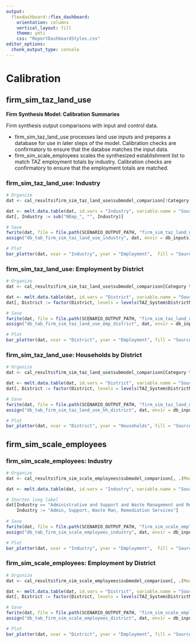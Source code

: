 ```yaml
---
output: 
  flexdashboard::flex_dashboard:
    orientation: columns
    vertical_layout: fill
    theme: yeti
    css: "ReportDashboardStyles.css"
editor_options: 
  chunk_output_type: console
---
```


Calibration {data-navmenu="Firm Synthesis Model"}
============================================

firm_sim_taz_land_use {data-width=400 .tabset}
--------------------------------------------

**Firm Synthesis Model: Calibration Summaries**

Firm synthesis output comparisons with input and control data.

- firm_sim_taz_land_use processes land use inputs and prepares a database for use in later steps of the model. Calibration checks are confirmatory to ensure that the databse matches the input data.
- firm_sim_scale_employees scales the synthesized establishment list to match TAZ employment totals by industry. Calibration checks are confirmatory to ensure that the employment totals are matched.

### firm_sim_taz_land_use: Industry

```r
# Organize
dat <- cal_results$firm_sim_taz_land_use$submodel_comparison[!Category %in% c("HH", "NEmp_Total"), .(Model = sum(Model), Target = sum(Target)), keyby = .(Industry = Category)]

dat <- melt.data.table(dat, id.vars = "Industry", variable.name = "Source", value.name = "Employment")
dat[, Industry := sub("NEmp_", "", Industry)]

# Save
fwrite(dat, file = file.path(SCENARIO_OUTPUT_PATH, "firm_sim_taz_land_use_industry.csv"))
assign("db_tab_firm_sim_taz_land_use_industry", dat, envir = db_inputs)

# Plot
bar_plotter(dat, xvar = "Industry", yvar = "Employment",  fill = "Source", position = "dodge", coord_flip = TRUE, png_name = "p_firm_sim_taz_land_use_industry.png")

```

### firm_sim_taz_land_use: Employment by District

```r
# Organize
dat <- cal_results$firm_sim_taz_land_use$submodel_comparison[Category %in% c("NEmp_Total"), .(Model = sum(Model), Target = sum(Target)), keyby = .(District = SummaryGeog)]

dat <- melt.data.table(dat, id.vars = "District", variable.name = "Source", value.name = "Employment")
dat[, District := factor(District, levels = levels(TAZ_System$DistrictName))]

# Save
fwrite(dat, file = file.path(SCENARIO_OUTPUT_PATH, "firm_sim_taz_land_use_emp_district.csv"))
assign("db_tab_firm_sim_taz_land_use_emp_district", dat, envir = db_inputs)

# Plot
bar_plotter(dat, xvar = "District", yvar = "Employment", fill = "Source", position = "dodge", coord_flip = TRUE, png_name = "p_firm_sim_taz_land_use_emp_district.png")

```

### firm_sim_taz_land_use: Households by District

```r
# Organize
dat <- cal_results$firm_sim_taz_land_use$submodel_comparison[Category %in% c("HH"), .(Model = sum(Model), Target = sum(Target)), keyby = .(District = SummaryGeog)]

dat <- melt.data.table(dat, id.vars = "District", variable.name = "Source", value.name = "Households")
dat[, District := factor(District, levels = levels(TAZ_System$DistrictName))]

# Save
fwrite(dat, file = file.path(SCENARIO_OUTPUT_PATH, "firm_sim_taz_land_use_hh_district.csv"))
assign("db_tab_firm_sim_taz_land_use_hh_district", dat, envir = db_inputs)

# Plot
bar_plotter(dat, xvar = "District", yvar = "Households", fill = "Source", position = "dodge", coord_flip = TRUE, png_name = "p_firm_sim_taz_land_use_hh_district.png")

```

firm_sim_scale_employees {data-width=400 .tabset}
--------------------------------------------

### firm_sim_scale_employees: Industry

```r
# Organize
dat <- cal_results$firm_sim_scale_employees$submodel_comparison[, .(Model = sum(Model), Target = sum(Target)), keyby = .(Industry = CatLabel)]

dat <- melt.data.table(dat, id.vars = "Industry", variable.name = "Source", value.name = "Employment")

# Shorten long label
dat[Industry == "Administrative and Support and Waste Management and Remediation Services",
    Industry := "Admin, Support, Waste Man, Remediation Services"]
                 
# Save
fwrite(dat, file = file.path(SCENARIO_OUTPUT_PATH, "firm_sim_scale_employees_industry.csv"))
assign("db_tab_firm_sim_scale_employees_industry", dat, envir = db_inputs)

# Plot
bar_plotter(dat, xvar = "Industry", yvar = "Employment",  fill = "Source", position = "dodge", coord_flip = TRUE, png_name = "p_firm_sim_scale_employees_industry.png")

```

### firm_sim_scale_employees: Employment by District

```r
# Organize
dat <- cal_results$firm_sim_scale_employees$submodel_comparison[, .(Model = sum(Model), Target = sum(Target)), keyby = .(District = SummaryGeog)]

dat <- melt.data.table(dat, id.vars = "District", variable.name = "Source", value.name = "Employment")
dat[, District := factor(District, levels = levels(TAZ_System$DistrictName))]

# Save
fwrite(dat, file = file.path(SCENARIO_OUTPUT_PATH, "firm_sim_scale_employees_district.csv"))
assign("db_tab_firm_sim_scale_employees_district", dat, envir = db_inputs)

# Plot
bar_plotter(dat, xvar = "District", yvar = "Employment", fill = "Source", position = "dodge", coord_flip = TRUE, png_name = "p_firm_sim_scale_employees_district.png")

```
